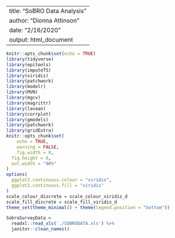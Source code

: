 ---
title: "SoBRO Data Analysis"
author: "Dionna Attinson"
date: "2/16/2020"
output: html_document
--
```r
knitr::opts_chunk$set(echo = TRUE)
library(tidyverse)
library(epitools)
library(imputeTS)
library(viridis)
library(patchwork)
library(modelr)
library(MVN)
library(mgcv)
library(magrittr)
library(lavaan)
library(corrplot)
library(gmodels)
library(patchwork)
library(gridExtra)
knitr::opts_chunk$set(
	echo = TRUE,
	warning = FALSE,
	fig.width = 8, 
  fig.height = 6,
  out.width = "90%"
)
options(
  ggplot2.continuous.colour = "viridis",
  ggplot2.continuous.fill = "viridis"
)
scale_colour_discrete = scale_colour_viridis_d
scale_fill_discrete = scale_fill_viridis_d
theme_set(theme_minimal() + theme(legend.position = "bottom"))
```

```r
SobroSurveyData = 
  readxl::read_xls('./SOBRODATA.xls') %>% 
  janitor::clean_names()
```

